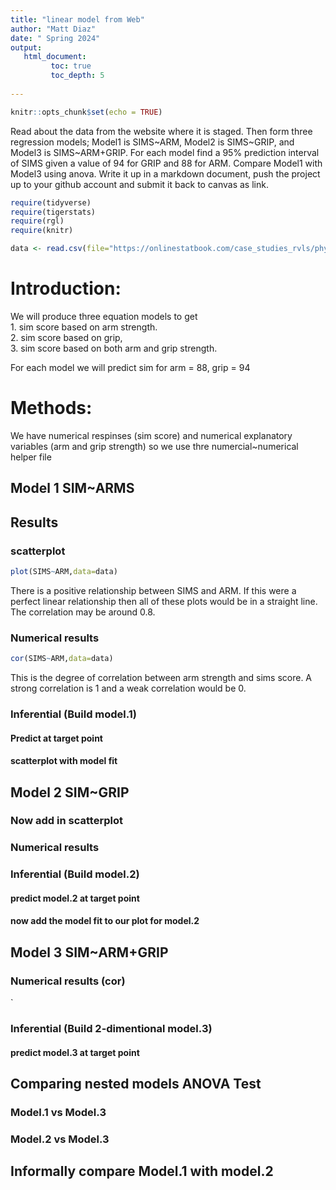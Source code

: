 ```yaml
---
title: "linear model from Web"
author: "Matt Diaz"
date: " Spring 2024"
output:
   html_document:
         toc: true
         toc_depth: 5
        
---
```


```r
knitr::opts_chunk$set(echo = TRUE)
```

Read about the data from the website where it is staged.  Then form three regression models; Model1 is SIMS~ARM, Model2 is SIMS~GRIP, and Model3 is SIMS~ARM+GRIP. For each model find a 95% prediction interval of SIMS given a value of 94  for GRIP and 88 for ARM. Compare Model1 with Model3 using anova. Write it up in a markdown document, push the project up to your github account and submit it back to canvas as link. 

 


```r
require(tidyverse)
require(tigerstats)
require(rgl)
require(knitr)

```

```r
data <- read.csv(file="https://onlinestatbook.com/case_studies_rvls/physical_strength/data.txt",sep="",header=TRUE)  

```
# Introduction:

We will produce three equation models to get   
1. sim score based on arm strength.   
2. sim score based on grip,    
3. sim score based on both arm and grip strength.    

For each model we will predict sim for arm = 88, grip = 94 

# Methods: 
We have numerical respinses (sim score) and numerical explanatory variables (arm and grip strength)
so we use thre numercial~numerical helper file

## Model 1 SIM~ARMS

## Results
### scatterplot

```r
plot(SIMS~ARM,data=data)
```

There is a positive relationship between SIMS and ARM. If this were a perfect linear relationship then all of these plots would be in a straight line. The correlation may be around 0.8.  

### Numerical results

```r
cor(SIMS~ARM,data=data)
```

This is the degree of correlation between arm strength and sims score. A strong correlation is 1 and a weak correlation would be 0. 

### Inferential  (Build model.1)

#### Predict at target point


#### scatterplot with model fit
  

## Model 2 SIM~GRIP

### Now add in scatterplot


### Numerical results 


### Inferential  (Build model.2)
  

#### predict model.2 at target point

#### now add the model fit to our plot for model.2
  


## Model 3 SIM~ARM+GRIP

### Numerical results (cor)

`
  
### Inferential  (Build 2-dimentional model.3)

#### predict model.3 at target point
  

## Comparing nested models ANOVA Test

### Model.1 vs Model.3
### Model.2 vs Model.3

## Informally compare Model.1 with model.2

